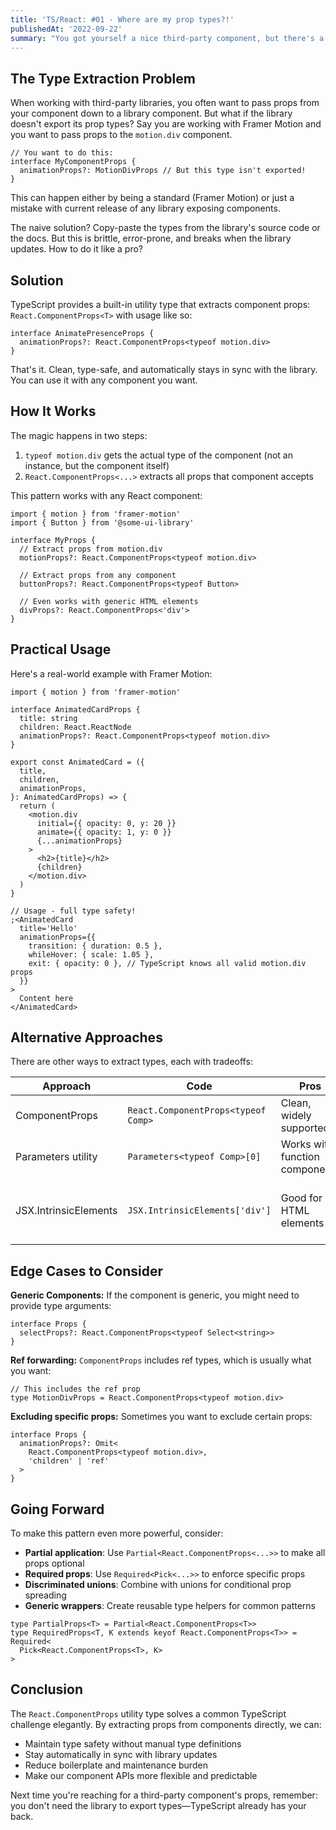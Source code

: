 ```yaml
---
title: 'TS/React: #01 - Where are my prop types?!'
publishedAt: '2022-09-22'
summary: "You got yourself a nice third-party component, but there's a catch: it doesn't export its prop types. What now?"
---
```


## The Type Extraction Problem

When working with third-party libraries, you often want to pass props from your component down to a library component. But what if the library doesn't export its prop types? Say you are working with Framer Motion and you want to pass props to the `motion.div` component.

```tsx
// You want to do this:
interface MyComponentProps {
  animationProps?: MotionDivProps // But this type isn't exported!
}
```

This can happen either by being a standard (Framer Motion) or just a mistake with current release of any library exposing components.

The naive solution? Copy-paste the types from the library's source code or the docs. But this is brittle, error-prone, and breaks when the library updates. How to do it like a pro?

## Solution

TypeScript provides a built-in utility type that extracts component props: `React.ComponentProps<T>` with usage like so:

```tsx
interface AnimatePresenceProps {
  animationProps?: React.ComponentProps<typeof motion.div>
}
```

That's it. Clean, type-safe, and automatically stays in sync with the library. You can use it with any component you want.

## How It Works

The magic happens in two steps:

1. `typeof motion.div` gets the actual type of the component (not an instance, but the component itself)
2. `React.ComponentProps<...>` extracts all props that component accepts

This pattern works with any React component:

```tsx
import { motion } from 'framer-motion'
import { Button } from '@some-ui-library'

interface MyProps {
  // Extract props from motion.div
  motionProps?: React.ComponentProps<typeof motion.div>

  // Extract props from any component
  buttonProps?: React.ComponentProps<typeof Button>

  // Even works with generic HTML elements
  divProps?: React.ComponentProps<'div'>
}
```

## Practical Usage

Here's a real-world example with Framer Motion:

```tsx
import { motion } from 'framer-motion'

interface AnimatedCardProps {
  title: string
  children: React.ReactNode
  animationProps?: React.ComponentProps<typeof motion.div>
}

export const AnimatedCard = ({
  title,
  children,
  animationProps,
}: AnimatedCardProps) => {
  return (
    <motion.div
      initial={{ opacity: 0, y: 20 }}
      animate={{ opacity: 1, y: 0 }}
      {...animationProps}
    >
      <h2>{title}</h2>
      {children}
    </motion.div>
  )
}

// Usage - full type safety!
;<AnimatedCard
  title='Hello'
  animationProps={{
    transition: { duration: 0.5 },
    whileHover: { scale: 1.05 },
    exit: { opacity: 0 }, // TypeScript knows all valid motion.div props
  }}
>
  Content here
</AnimatedCard>
```

## Alternative Approaches

There are other ways to extract types, each with tradeoffs:
<table>
  <thead>
    <tr>
      <th>Approach</th>
      <th>Code</th>
      <th>Pros</th>
      <th>Cons</th>
    </tr>
  </thead>
  <tbody>
    <tr>
      <td>ComponentProps</td>
      <td><code>React.ComponentProps&lt;typeof Comp&gt;</code></td>
      <td>Clean, widely supported</td>
      <td>None really</td>
    </tr>
    <tr>
      <td>Parameters utility</td>
      <td><code>Parameters&lt;typeof Comp&gt;[0]</code></td>
      <td>Works with function components</td>
      <td>Verbose, less semantic</td>
    </tr>
    <tr>
      <td>JSX.IntrinsicElements</td>
      <td><code>JSX.IntrinsicElements['div']</code></td>
      <td>Good for HTML elements</td>
      <td>Only works with intrinsic elements</td>
    </tr>
  </tbody>
</table>

## Edge Cases to Consider

**Generic Components:**
If the component is generic, you might need to provide type arguments:

```tsx
interface Props {
  selectProps?: React.ComponentProps<typeof Select<string>>
}
```

**Ref forwarding:**
`ComponentProps` includes ref types, which is usually what you want:

```tsx
// This includes the ref prop
type MotionDivProps = React.ComponentProps<typeof motion.div>
```

**Excluding specific props:**
Sometimes you want to exclude certain props:

```tsx
interface Props {
  animationProps?: Omit<
    React.ComponentProps<typeof motion.div>,
    'children' | 'ref'
  >
}
```

## Going Forward

To make this pattern even more powerful, consider:

- **Partial application**: Use `Partial<React.ComponentProps<...>>` to make all props optional
- **Required props**: Use `Required<Pick<...>>` to enforce specific props
- **Discriminated unions**: Combine with unions for conditional prop spreading
- **Generic wrappers**: Create reusable type helpers for common patterns

```tsx
type PartialProps<T> = Partial<React.ComponentProps<T>>
type RequiredProps<T, K extends keyof React.ComponentProps<T>> = Required<
  Pick<React.ComponentProps<T>, K>
>
```

## Conclusion

The `React.ComponentProps` utility type solves a common TypeScript challenge elegantly. By extracting props from components directly, we can:

- Maintain type safety without manual type definitions
- Stay automatically in sync with library updates
- Reduce boilerplate and maintenance burden
- Make our component APIs more flexible and predictable

Next time you're reaching for a third-party component's props, remember: you don't need the library to export types—TypeScript already has your back.
